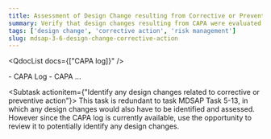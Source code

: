 ```yaml
---
title: Assessment of Design Change resulting from Corrective or Preventive Action
summary: Verify that design changes resulting from CAPA were evaluated for any new risks.
tags: ['design change', 'corrective action', 'risk management']
slug: mdsap-3-6-design-change-corrective-action
---
```

<RegLang>
</RegLang>

<QdocList docs={["CAPA log]}" />

<ReportLang>
- CAPA Log
- CAPA ...
</ReportLang>

<Subtask actionitem={"Identify any design changes related to corrective or preventive action"}>
This task is redundant to task <QLink>MDSAP Task 5-13</QLink>, in which any design changes would also have to be identified and assessed.  However since the CAPA log is currently available, use the opportunity to review it to potentially identify any design changes. 
</Subtask>
